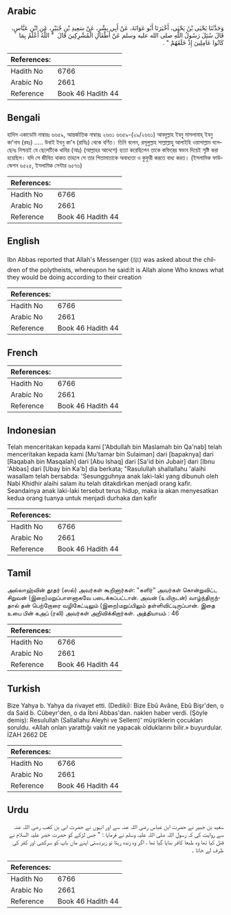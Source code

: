 ## Arabic


<div dir="rtl" lang="ar" style={{fontSize:'larger',backgroundColor:'#f8f9fa',padding:20}}>
وَحَدَّثَنَا يَحْيَى بْنُ يَحْيَى، أَخْبَرَنَا أَبُو عَوَانَةَ، عَنْ أَبِي بِشْرٍ، عَنْ سَعِيدِ بْنِ جُبَيْرٍ، عَنِ ابْنِ عَبَّاسٍ، قَالَ سُئِلَ رَسُولُ اللَّهِ صلى الله عليه وسلم عَنْ أَطْفَالِ الْمُشْرِكِينَ قَالَ ‏ "‏ اللَّهُ أَعْلَمُ بِمَا كَانُوا عَامِلِينَ إِذْ خَلَقَهُمْ ‏"‏ ‏.‏
</div>
<div style={{backgroundColor:'#f8f9fa',padding:20, marginBottom: 10}}><table> <thead> <tr> <th>References:</th> <th></th> </tr> </thead> <tbody><tr><td>Hadith No</td><td>6766</td></tr><tr><td>Arabic No</td><td>2661</td></tr><tr><td>Reference</td><td>Book 46 Hadith 44</td></tr></tbody></table></div>

## Bengali


<div dir="ltr" lang="bn" style={{fontSize:'larger',backgroundColor:'#f8f9fa',padding:20}}>
হাদিস একাডেমি নাম্বারঃ ৬৬৫৯, আন্তর্জাতিক নাম্বারঃ ২৬৬১ ৬৬৫৯-(২৯/২৬৬১) আবদুল্লাহ ইবনু মাসলামাহ্ ইবনু কা'নাব (রহঃ) ..... উবাই ইবনু কা'ব (রাযিঃ) থেকে বর্ণিত। তিনি বলেন, রসূলুল্লাহ সাল্লাল্লাহু আলাইহি ওয়াসাল্লাম বলেছেনঃ নিশ্চয়ই যে ছেলেটিকে খাযির (আঃ) (আল্লাহর আদেশে) হত্যা করেছিলেন তাকে কফিরের স্বভাব দিয়েই সৃষ্টি করা হয়েছিল। যদি সে জীবিত থাকত তাহলে সে তার পিতামাতাকে অবাধ্যতা ও কুফুরী করতে বাধ্য করত। (ইসলামিক ফাউন্ডেশন ৬৫২৫, ইসলামিক সেন্টার ৬৫৭৬)
</div>
<div style={{backgroundColor:'#f8f9fa',padding:20, marginBottom: 10}}><table> <thead> <tr> <th>References:</th> <th></th> </tr> </thead> <tbody><tr><td>Hadith No</td><td>6766</td></tr><tr><td>Arabic No</td><td>2661</td></tr><tr><td>Reference</td><td>Book 46 Hadith 44</td></tr></tbody></table></div>

## English


<div dir="ltr" lang="en" style={{fontSize:'larger',backgroundColor:'#f8f9fa',padding:20}}>
Ibn Abbas reported that Allah's Messenger (ﷺ) was asked about the children of the polytheists, whereupon he said:It is Allah alone Who knows what they would be doing according to their creation
</div>
<div style={{backgroundColor:'#f8f9fa',padding:20, marginBottom: 10}}><table> <thead> <tr> <th>References:</th> <th></th> </tr> </thead> <tbody><tr><td>Hadith No</td><td>6766</td></tr><tr><td>Arabic No</td><td>2661</td></tr><tr><td>Reference</td><td>Book 46 Hadith 44</td></tr></tbody></table></div>

## French


<div dir="ltr" lang="fr" style={{fontSize:'larger',backgroundColor:'#f8f9fa',padding:20}}>

</div>
<div style={{backgroundColor:'#f8f9fa',padding:20, marginBottom: 10}}><table> <thead> <tr> <th>References:</th> <th></th> </tr> </thead> <tbody><tr><td>Hadith No</td><td>6766</td></tr><tr><td>Arabic No</td><td>2661</td></tr><tr><td>Reference</td><td>Book 46 Hadith 44</td></tr></tbody></table></div>

## Indonesian


<div dir="ltr" lang="id" style={{fontSize:'larger',backgroundColor:'#f8f9fa',padding:20}}>
Telah menceritakan kepada kami ['Abdullah bin Maslamah bin Qa'nab] telah menceritakan kepada kami [Mu'tamar bin Sulaiman] dari [bapaknya] dari [Raqabah bin Masqalah] dari [Abu Ishaq] dari [Sa'id bin Jubair] dari [Ibnu 'Abbas] dari [Ubay bin Ka'b] dia berkata; "Rasulullah shallallahu 'alaihi wasallam telah bersabda: 'Sesungguhnya anak laki-laki yang dibunuh oleh Nabi Khidhir alaihi salam itu telah ditakdirkan menjadi orang kafir. Seandainya anak laki-laki tersebut terus hidup, maka ia akan menyesatkan kedua orang tuanya untuk menjadi durhaka dan kafir
</div>
<div style={{backgroundColor:'#f8f9fa',padding:20, marginBottom: 10}}><table> <thead> <tr> <th>References:</th> <th></th> </tr> </thead> <tbody><tr><td>Hadith No</td><td>6766</td></tr><tr><td>Arabic No</td><td>2661</td></tr><tr><td>Reference</td><td>Book 46 Hadith 44</td></tr></tbody></table></div>

## Tamil


<div dir="ltr" lang="ta" style={{fontSize:'larger',backgroundColor:'#f8f9fa',padding:20}}>
அல்லாஹ்வின் தூதர் (ஸல்) அவர்கள் கூறினார்கள்: "களிர்" அவர்கள் கொன்றுவிட்ட சிறுவன் (இறை)மறுப்பாளனாகவே படைக்கப்பட்டான். அவன் (உயிருடன்) வாழ்ந்திருந்தால் தன் பெற்றோரை வழிகேட்டிலும் (இறை)மறுப்பிலும் தள்ளிவிட்டிருப்பான். இதை உபை பின் கஅப் (ரலி) அவர்கள் அறிவிக்கிறார்கள். அத்தியாயம் : 46
</div>
<div style={{backgroundColor:'#f8f9fa',padding:20, marginBottom: 10}}><table> <thead> <tr> <th>References:</th> <th></th> </tr> </thead> <tbody><tr><td>Hadith No</td><td>6766</td></tr><tr><td>Arabic No</td><td>2661</td></tr><tr><td>Reference</td><td>Book 46 Hadith 44</td></tr></tbody></table></div>

## Turkish


<div dir="ltr" lang="tr" style={{fontSize:'larger',backgroundColor:'#f8f9fa',padding:20}}>
Bize Yahya b. Yahya da rivayet etti. (Dediki): Bize Ebû Avâne, Ebû Bişr'den, o da Said b. Cübeyr'den, o da İbni Abbas'dan. naklen haber verdi. (Şöyle demiş): Resulullah (Sallallahu Aleyhi ve Sellem)' müşriklerin çocukları soruldu. «Allah onları yarattığı vakit ne yapacak olduklarını bilir.» buyurdular. İZAH 2662 DE
</div>
<div style={{backgroundColor:'#f8f9fa',padding:20, marginBottom: 10}}><table> <thead> <tr> <th>References:</th> <th></th> </tr> </thead> <tbody><tr><td>Hadith No</td><td>6766</td></tr><tr><td>Arabic No</td><td>2661</td></tr><tr><td>Reference</td><td>Book 46 Hadith 44</td></tr></tbody></table></div>

## Urdu


<div dir="rtl" lang="ur" style={{fontSize:'larger',backgroundColor:'#f8f9fa',padding:20}}>
سعید بن جبیر نے حضرت ابن عباس رضی اللہ عنہ سے اور انہوں نے حضرت ابی بن کعب رضی اللہ عنہ سے روایت کی کہ رسول اللہ صلی اللہ علیہ وسلم نے فرمایا : " جس لڑکے کو حضرت خضر علیہ السلام نے قتل کیا تھا وہ طبعا کافر بنایا گیا تھا ، اگر وہ زندہ رہتا تو زبردستی اپنے ماں باپ کو سرکشی اور کفر کی طرف لے جاتا ۔
</div>
<div style={{backgroundColor:'#f8f9fa',padding:20, marginBottom: 10}}><table> <thead> <tr> <th>References:</th> <th></th> </tr> </thead> <tbody><tr><td>Hadith No</td><td>6766</td></tr><tr><td>Arabic No</td><td>2661</td></tr><tr><td>Reference</td><td>Book 46 Hadith 44</td></tr></tbody></table></div>